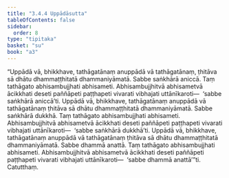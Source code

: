 ```yaml
---
title: "3.4.4 Uppādāsutta"
tableOfContents: false
sidebar:
  order: 8
type: "tipitaka"
basket: "su"
book: "a3"
---
```



<DynamicBreadcrumb />

<Division number="137" book="a3" bookNo="15" page="289">

<Paragraph number="1024" book="a3">
“Uppādā vā, bhikkhave, tathāgatānaṃ anuppādā vā tathāgatānaṃ, ṭhitāva sā dhātu dhammaṭṭhitatā dhammaniyāmatā. Sabbe saṅkhārā aniccā. Taṃ tathāgato abhisambujjhati abhisameti. Abhisambujjhitvā abhisametvā ācikkhati deseti paññāpeti paṭṭhapeti vivarati vibhajati uttānīkaroti—  ‘sabbe saṅkhārā aniccā’ti. Uppādā vā, bhikkhave, tathāgatānaṃ anuppādā vā tathāgatānaṃ ṭhitāva sā dhātu dhammaṭṭhitatā dhammaniyāmatā. Sabbe saṅkhārā dukkhā. Taṃ tathāgato abhisambujjhati abhisameti. Abhisambujjhitvā abhisametvā ācikkhati deseti paññāpeti paṭṭhapeti vivarati vibhajati uttānīkaroti—  ‘sabbe saṅkhārā dukkhā’ti. Uppādā vā, bhikkhave, tathāgatānaṃ anuppādā vā tathāgatānaṃ ṭhitāva sā dhātu dhammaṭṭhitatā dhammaniyāmatā. Sabbe dhammā anattā. Taṃ tathāgato abhisambujjhati abhisameti. Abhisambujjhitvā abhisametvā ācikkhati deseti paññāpeti paṭṭhapeti vivarati vibhajati uttānīkaroti—  ‘sabbe dhammā anattā’”ti.

</Paragraph>
</Division>

<Paragraph number="1025" type="center" book="a3">
Catutthaṃ.
</Paragraph>